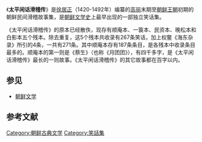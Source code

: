 《'''太平闲话滑稽传'''》是[[徐居正|徐居正]]（1420-1492年）编纂的[[高麗_(918年－1392年)|高丽]]末期至[[朝鲜王朝|朝鲜王朝]]初期的朝鲜民间滑稽故事集，是[[朝鲜文学史|朝鲜文学史]]上最早出现的一部独立笑话集{{r|通史|page=760}}。 

《太平闲话滑稽传》的原本已经散佚，现存有顺庵本、一簑本、民资本、晚松本和白影本五个残本。除去重复，这5个残本共收录有267条笑话，加上权鳖《海东杂录》所引的4条，一共有271条。其中顺庵本存有187条条目，是各残本中收录条目最多的。顺庵本的第一则是《蔡生》（也称《月团团》），有四千多字，是《太平闲话滑稽传》最长的一则故事。《太平闲话滑稽传》的其它故事都在百字以内。{{r|汪燕岗|page=53-56}}

==参见==
*[[朝鲜文学|朝鲜文学]]

==参考文献==
{{Reflist|2|refs=
<ref name="通史">{{cite book |author=李岩|coauthors=徐建顺、池水涌、俞成云  |title=《朝鲜文学通史》|year=2010年9月 |publisher=社会科学文献出版社 |location=北京|ISBN=978-7-5097-1511-6}}</ref>
<ref name="汪燕岗">{{cite book |author=汪燕岗 |coauthors= |title=《韩国汉文小说研究》 |year=2010年12月|publisher=上海古籍出版社 |location=上海|isbn=978-7-5325-5719-6}}</ref>
}}

[[Category:朝鲜古典文学|Category:朝鲜古典文学]]
[[Category:笑話集|Category:笑話集]]